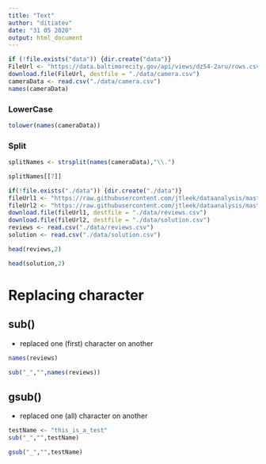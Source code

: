 ```yaml
---
title: "Text"
author: "ditiatev"
date: "31 05 2020"
output: html_document
---
```


```r
if (!file.exists("data")) {dir.create("data")}
FileUrl <- "https://data.baltimorecity.gov/api/views/dz54-2aru/rows.csv?accessType=DOWNLOAD"
download.file(FileUrl, destfile = "./data/camera.csv")
cameraData <- read.csv("./data/camera.csv")
names(cameraData)
```

### LowerCase

```r
tolower(names(cameraData))
```

### Split

```r
splitNames <- strsplit(names(cameraData),"\\.")
```

```r
splitNames[[7]]
```




```r
if(!file.exists("./data")) {dir.create("./data")}
fileUrl1 <- "https://raw.githubusercontent.com/jtleek/dataanalysis/master/week2/007summarizingData/data/reviews.csv"
fileUrl2 <- "https://raw.githubusercontent.com/jtleek/dataanalysis/master/week2/007summarizingData/data/solutions.csv"
download.file(fileUrl1, destfile = "./data/reviews.csv")
download.file(fileUrl2, destfile = "./data/solution.csv")
reviews <- read.csv("./data/reviews.csv")
solution <- read.csv("./data/solution.csv")
```

```r
head(reviews,2)
```

```r
head(solution,2)
```


# Replacing character
## sub() 
- replaced one (first) character on another

```r
names(reviews)
```

```r
sub("_","",names(reviews))
```

## gsub()
- replaced one (all) character on another

```r
testName <- "this_is_a_test"
sub("_","",testName)
```

```r
gsub("_","",testName)
```




























